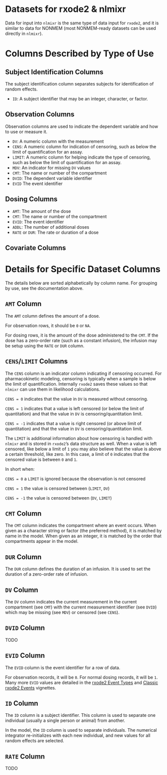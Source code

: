 # Datasets for rxode2 & nlmixr

Data for input into `nlmixr` is the same type of data input for `rxode2`, and it is similar to data for NONMEM (most NONMEM-ready datasets can be used directly in `nlmixr`).

# Columns Described by Type of Use

## Subject Identification Columns

The subject identification column separates subjects for identification of random effects.

* `ID`: A subject identifier that may be an integer, character, or factor.

## Observation Columns

Observation columns are used to indicate the dependent variable and how to use or measure it.

* `DV`: A numeric column with the measurement
* `CENS`: A numeric column for indication of censoring, such as below the limit of quantification for an assay.
* `LIMIT`: A numeric column for helping indicate the type of censoring, such as below the limit of quantification for an assay.
* `MDV`: An indicator for missing `DV` values
* `CMT`: The name or number of the compartment
* `DVID`: The dependent variable identifier
* `EVID` The event identifier

## Dosing Columns

* `AMT`: The amount of the dose
* `CMT`: The name or number of the compartment
* `EVID`: The event identifier
* `ADDL`: The number of additional doses
* `RATE` or `DUR`: The rate or duration of a dose

## Covariate Columns

# Details for Specific Dataset Columns

The details below are sorted alphabetically by column name.  For grouping by use, see the documentation above.

## `AMT` Column

The `AMT` column defines the amount of a dose.

For observation rows, it should be `0` or `NA`.

For dosing rows, it is the amount of the dose administered to the `CMT`.  If the dose has a zero-order rate (such as a constant infusion), the infusion may be setup using the `RATE` or `DUR` column.

## `CENS`/`LIMIT` Columns

The `CENS` column is an indicator column indicating if censoring occurred.  For pharmacokinetic modeling, censoring is typically when a sample is below the limit of quantification.  Internally `rxode2` saves these values so that `nlmixr` can use them in likelihood calculations.

`CENS = 0` indicates that the value in `DV` is measured without censoring.

`CENS = 1` indicates that a value is left censored (or below the limit of quantitation) and that the value in `DV` is censoring/quantitation limit.

`CENS = -1` indicates that a value is right censored (or above limit of quantitation) and that the value in `DV` is censoring/quantitation limit.


The `LIMIT` is additional information about how censoring is handled with `nlmixr` and is stored in `rxode2`'s data structure as well. When a value is left censored, like below a limit of `1` you may also believe that the value is above a certain threshold, like zero.  In this case, a limit of `0` indicates that the censored value is between `0` and `1`.

In short when:

`CENS = 0` a `LIMIT` is ignored because the observation is not censored

`CENS = 1` the value is censored between (`LIMIT`, `DV`)

`CENS = -1` the value is censored between (`DV`, `LIMIT`)

## `CMT` Column

The `CMT` column indicates the compartment where an event occurs.  When given as a character string or factor (the preferred method), it is matched by name in the model.  When given as an integer, it is matched by the order that compartments appear in the model.

## `DUR` Column

The `DUR` column defines the duration of an infusion.  It is used to set the duration of a zero-order rate of infusion.

## `DV` Column

The `DV` column indicates the current measurement in the current compartment (see `CMT`) with the current measurement identifier (see `DVID`) which may be missing (see `MDV`) or censored (see `CENS`).

## `DVID` Column

TODO

## `EVID` Column

The `EVID` column is the event identifier for a row of data.

For observation records, it will be `0`.  For normal dosing records, it will be `1`.  Many more `EVID` values are detailed in the [rxode2 Event Types](https://nlmixr2.github.io/rxode2/articles/rxode2-event-types.html) and [Classic rxode2 Events](https://nlmixr2.github.io/rxode2/articles/rxode2-events-classic.html) vignettes.

## `ID` Column

The `ID` column is a subject identifier.  This column is used to separate one individual (usually a single person or animal) from another.

In the model, the `ID` column is used to separate individuals.  The numerical integrator re-initializes with each new individual, and new values for all random effects are selected.

## `RATE` Column

TODO
